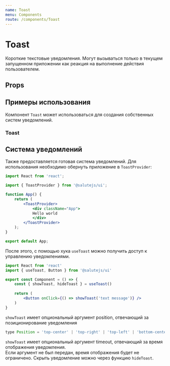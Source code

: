 ```yaml
---
name: Toast
menu: Components
route: /components/Toast
---
```





<ThemeSelect />

# Toast
Короткие текстовые уведомления. Могут вызываться только в текущем запущенном приложении как реакция на выполнение действия пользователем.

## Props
<Props of={Toast} />


## Примеры использования
Компонент ``Toast`` может использоваться для создания собственных систем уведомлений.  

### Toast
<Playground>
  <ThemeBackground>
        <Toast text="Short Text Message Without Action" />
  </ThemeBackground>
</Playground>

## Система уведомлений
Также предоставляется готовая система уведомлений. Для использования необходимо обернуть приложение в ``ToastProvider``:

```jsx
import React from 'react';

import { ToastProvider } from '@salutejs/ui';

function App() {
    return (
        <ToastProvider>
            <div className="App">
            Hello world
            </div>
        </ToastProvider>
    );
}

export default App;
```

После этого, с помощью хука ``useToast`` можно получить доступ к управлению уведомлениями.

```jsx
import React from 'react'
import { useToast, Button } from '@salutejs/ui'

export const Component = () => {
    const { showToast, hideToast } = useToast()
    
    return (
        <Button onClick={() => showToast('text message')} />
    )
}
```

``showToast`` имеет опциональный аргумент position, отвечающий за позиционирование уведомления
```jsx
type Position = 'top-center' | 'top-right' | 'top-left' | 'bottom-center' | 'bottom-right' | 'bottom-left';
```

``showToast`` имеет опциональный аргумент timeout, отвечающий за время отображения уведомления.  
Если аргумент не был передан, время отображения будет не ограничено. Скрыть уведомление можно через функцию ``hideToast``.  
